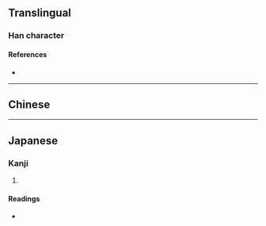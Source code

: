 {{character info}}
==Translingual==

===Han character===
{{Han char|rn=75|rad=木|as=10|sn=14|four=|canj=DKRB|ids=⿰木𠳮}}

====References====
* {{Han ref|kx=0546.251|dkj=15351|hdz=80020.180|uh=69D7|ud=27095}}

----

==Chinese==
{{zh-see|橋|v}}

----

==Japanese==

===Kanji===
{{ja-kanji|grade=|rs=木10}}

# {{rfdef|ja|sort=木10}}

====Readings====
* {{ja-readings|on=[[きょう]] (kyō)|kun=[[はし]] (hashi)}}